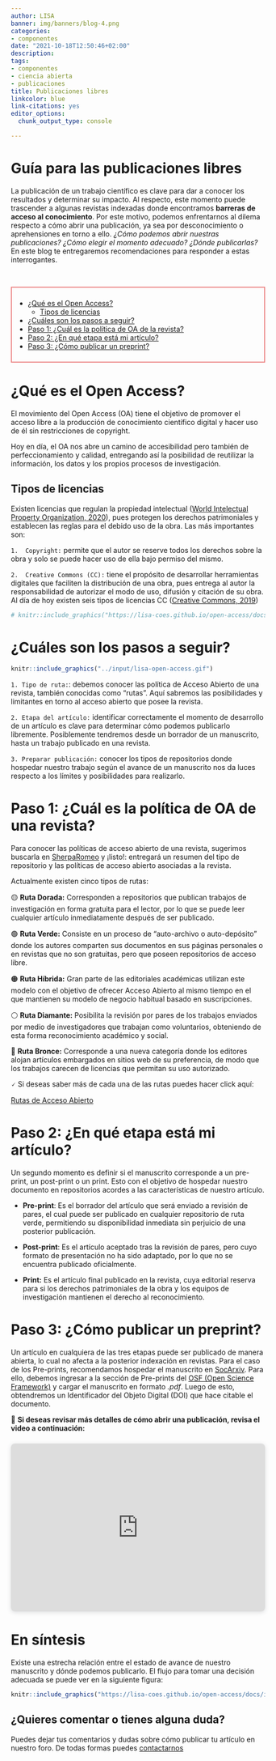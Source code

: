 ```yaml
---
author: LISA
banner: img/banners/blog-4.png
categories:
- componentes
date: "2021-10-18T12:50:46+02:00"
description:
tags:
- componentes
- ciencia abierta
- publicaciones
title: Publicaciones libres
linkcolor: blue
link-citations: yes
editor_options:
  chunk_output_type: console

---
```

<link rel="stylesheet" href="https://cdn.jsdelivr.net/gh/jpswalsh/academicons@1/css/academicons.min.css">

# Guía para las publicaciones libres <i class="ai ai-open-access-square ai-1x" style="color:orange"></i>


La publicación de un trabajo científico es clave para dar a conocer los resultados y determinar su impacto. Al respecto, este momento puede trascender a algunas revistas indexadas donde  encontramos **barreras de acceso al conocimiento**. Por este motivo, podemos enfrentarnos al dilema respecto a cómo abrir una publicación, ya sea por desconocimiento o aprehensiones en torno a ello. _¿Cómo podemos abrir nuestras publicaciones?_ _¿Cómo elegir el momento adecuado?_ _¿Dónde publicarlas?_ En este blog te entregaremos recomendaciones para responder a estas interrogantes.

<br>

<div style="background-color: #fffff ; padding: 8px; border: 2px solid #ec8686;">
- [¿Qué es el Open Access?](#def-oa)  
  * [Tipos de licencias](#prop-intel)
- [¿Cuáles son los pasos a seguir?](#pasos)
- [Paso 1: ¿Cuál es la política de OA de la revista?](#paso1)
- [Paso 2: ¿En qué etapa está mi artículo?](#paso2)
- [Paso 3: ¿Cómo publicar un preprint?](#paso3)
</div>

# ¿Qué es el Open Access? {#def-oa}

El movimiento del Open Access (OA) tiene el objetivo de promover el acceso libre a la producción de conocimiento científico digital y hacer uso de él sin restricciones de copyright.

Hoy en día, el OA nos abre un camino de accesibilidad pero también de perfeccionamiento y calidad, entregando así la posibilidad de reutilizar la información, los datos y los propios procesos de investigación.


<!-- Esto a la base de estándares internacionales que permiten instalar la posibilidad de que cualquier persona pueda reutilizar la información de la investigación en cuanto datos, procesos y resultados.  -->

<!-- Publicar nuestros artículos de manera abierta permitirá hacer del acceso a la información un camino mucho más sencillo, rápido e inmediato. -->


## Tipos de licencias {#prop-intel}

Existen licencias que regulan la propiedad intelectual ([World Intelectual Property Organization, 2020](https://www.wipo.int/about-ip/en/){target="_blank"}), pues protegen los derechos patrimoniales y establecen las reglas para el debido uso de la obra. Las más importantes son:

`1.  Copyright:` permite que el autor se reserve todos los derechos sobre la obra y solo se puede hacer uso de ella bajo permiso del mismo.

`2.  Creative Commons (CC):` tiene el propósito de desarrollar herramientas digitales que faciliten la distribución de una obra, pues entrega al autor la responsabilidad de autorizar el modo de uso, difusión y citación de su obra. Al día de hoy existen seis tipos de licencias CC ([Creative Commons, 2019](https://creativecommons.org/about/cclicenses/){target="_blank"})

```r
# knitr::include_graphics("https://lisa-coes.github.io/open-access/docs/images/licencias.png")
```
# ¿Cuáles son los pasos a seguir? {#pasos}

```r
knitr::include_graphics("../input/lisa-open-access.gif")
```
`1. Tipo de ruta:`: debemos conocer las política de Acceso Abierto de una revista, también conocidas como "rutas". Aquí sabremos las posibilidades y limitantes en torno al acceso abierto que posee la revista.

`2. Etapa del artículo:` identificar correctamente el momento de desarrollo de un artículo es clave para determinar cómo podemos publicarlo libremente. Posiblemente tendremos desde un borrador de un manuscrito, hasta un trabajo publicado en una revista.

`3. Preparar publicación:` conocer los tipos de repositorios donde hospedar nuestro trabajo según el avance de un manuscrito nos da luces respecto a los límites y posibilidades para realizarlo.


# Paso 1: ¿Cuál es la política de OA de una revista?{#paso1}

Para conocer las políticas de acceso abierto de una revista, sugerimos buscarla en [SherpaRomeo](https://v2.sherpa.ac.uk/romeo/){target="_blank"} y ¡listo!: entregará un resumen del tipo de repositorio y las políticas de acceso abierto asociadas a la revista.

Actualmente existen cinco tipos de rutas:

🟡  **Ruta Dorada:**  Corresponden a repositorios que publican trabajos de investigación en forma gratuita para el lector, por lo que se puede leer cualquier artículo inmediatamente después de ser publicado.

🟢  **Ruta Verde:** Consiste en un proceso de “auto-archivo o auto-depósito” donde los autores comparten sus documentos en sus páginas personales o en revistas que no son gratuitas, pero que poseen repositorios de acceso libre.

🟠  **Ruta Híbrida:** Gran parte de las editoriales académicas utilizan este modelo con el objetivo de ofrecer Acceso Abierto al mismo tiempo en el que mantienen su modelo de negocio habitual basado en suscripciones.

⚪  **Ruta Diamante:** Posibilita la revisión por pares de los trabajos enviados por medio de investigadores que trabajan como voluntarios, obteniendo de esta forma reconocimiento académico y social.

🔴  **Ruta Bronce:** Corresponde a una nueva categoría donde los editores alojan artículos embargados en sitios web de su preferencia, de modo que los trabajos carecen de licencias que permitan su uso autorizado.

🗸 Si deseas saber más de cada una de las rutas puedes hacer click aquí:

<a class = "btn btn-template-main" href="https://lisa-coes.github.io/lisa-book/formas-open-access.html" target="_blank">Rutas de Acceso Abierto</a>


# Paso 2: ¿En qué etapa está mi artículo?{#paso2}

Un segundo momento es definir si el manuscrito corresponde a un pre-print, un post-print o un print. Esto con el objetivo de hospedar nuestro documento en repositorios acordes a las características de nuestro artículo.

* **Pre-print**: Es el borrador del artículo que será enviado a revisión de pares, el cual puede ser publicado en cualquier repositorio de ruta verde, permitiendo su disponibilidad inmediata sin perjuicio de una posterior publicación.

* **Post-print**: Es el artículo aceptado tras la revisión de pares, pero cuyo formato de presentación no ha sido adaptado, por lo que no se encuentra publicado oficialmente.

*  **Print:** Es el artículo final publicado en la revista, cuya editorial reserva para si los derechos patrimoniales de la obra y los equipos de investigación mantienen el derecho al reconocimiento.

# Paso 3: ¿Cómo publicar un preprint?{#paso3}

Un artículo en cualquiera de las tres etapas puede ser publicado de manera abierta, lo cual no afecta a la posterior indexación en revistas. Para el caso de los Pre-prints, recomendamos hospedar el manuscrito en [SocArxiv](https://osf.io/preprints/socarxiv){target="_blank"}. Para ello, debemos ingresar a la sección de Pre-prints del [OSF (Open Science Framework)](https://osf.io/preprints/){target="_blank"} y cargar el manuscrito en formato _.pdf_. Luego de esto, obtendremos un Identificador del Objeto Digital (DOI) que hace citable el documento.

🔴 **Si deseas revisar más detalles de cómo abrir una publicación, revisa el video a continuación:**

<div style="position: relative; width: 100%; height: 0; padding-top: 56.2500%;
 padding-bottom: 48px; box-shadow: 0 2px 8px 0 rgba(63,69,81,0.16); margin-top: 1.6em; margin-bottom: 0.9em; overflow: hidden;
 border-radius: 8px; will-change: transform;">
  <iframe loading="lazy" style="position: absolute; width: 100%; height: 100%; top: 0; left: 0; border: none; padding: 0;margin: 0;"
    src="https:&#x2F;&#x2F;www.canva.com&#x2F;design&#x2F;DAEoyGJC-4E&#x2F;watch?embed">
  </iframe>
</div>
<a href="https:&#x2F;&#x2F;www.canva.com&#x2F;design&#x2F;DAEoyGJC-4E&#x2F;watch?utm_content=DAEoyGJC-4E&amp;utm_campaign=designshare&amp;utm_medium=embeds&amp;utm_source=link" target="_blank" rel="noopener"> </a>

# En síntesis

Existe una estrecha relación entre el estado de avance de nuestro manuscrito y dónde podemos publicarlo. El flujo para tomar una decisión adecuada se puede ver en la siguiente figura:

```r
knitr::include_graphics("https://lisa-coes.github.io/open-access/docs/images/flujo_lisa.png")
```

## ¿Quieres comentar o tienes alguna duda?

Puedes dejar tus comentarios y dudas sobre cómo publicar tu artículo en nuestro foro. De todas formas puedes [contactarnos](/contact/)

<div id="disqus_thread"></div>
